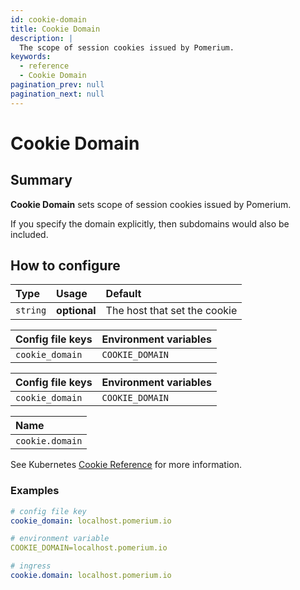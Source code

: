 ```yaml
---
id: cookie-domain
title: Cookie Domain
description: |
  The scope of session cookies issued by Pomerium.
keywords:
  - reference
  - Cookie Domain
pagination_prev: null
pagination_next: null
---
```



# Cookie Domain

## Summary

**Cookie Domain** sets scope of session cookies issued by Pomerium.

If you specify the domain explicitly, then subdomains would also be included.

## How to configure

| **Type** | **Usage**    | **Default**                  |
| :------- | :----------- | :--------------------------- |
| `string` | **optional** | The host that set the cookie |

<Tabs>
<TabItem value="Core" label="Core">

| **Config file keys** | **Environment variables** |
| :------------------- | :------------------------ |
| `cookie_domain`      | `COOKIE_DOMAIN`           |

</TabItem>
<TabItem value="Enterprise" label="Enterprise">

| **Config file keys** | **Environment variables** |
| :------------------- | :------------------------ |
| `cookie_domain`      | `COOKIE_DOMAIN`           |

</TabItem>
<TabItem value="Kubernetes" label="Kubernetes">

| **Name**        |
| :-------------- |
| `cookie.domain` |

See Kubernetes [Cookie Reference](/docs/deploying/k8s/reference#cookie) for more information.

</TabItem>
</Tabs>

### Examples

```yaml
# config file key
cookie_domain: localhost.pomerium.io

# environment variable
COOKIE_DOMAIN=localhost.pomerium.io

# ingress
cookie.domain: localhost.pomerium.io
```

